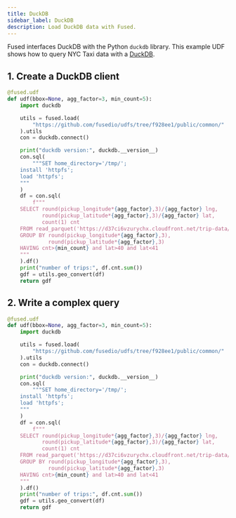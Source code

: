 ```yaml
---
title: DuckDB
sidebar_label: DuckDB
description: Load DuckDB data with Fused.
---
```





Fused interfaces <Tag color="#3399ff">DuckDB</Tag> with the Python `duckdb` library. This example UDF shows how to query NYC Taxi data with a [DuckDB](https://duckdb.org/).

## 1. Create a DuckDB client

```python
@fused.udf
def udf(bbox=None, agg_factor=3, min_count=5):
    import duckdb

    utils = fused.load(
        "https://github.com/fusedio/udfs/tree/f928ee1/public/common/"
    ).utils
    con = duckdb.connect()

    print("duckdb version:", duckdb.__version__)
    con.sql(
        """SET home_directory='/tmp/';
    install 'httpfs';
    load 'httpfs';
    """
    )
    df = con.sql(
        f"""
    SELECT round(pickup_longitude*{agg_factor},3)/{agg_factor} lng,
           round(pickup_latitude*{agg_factor},3)/{agg_factor} lat,
           count(1) cnt
    FROM read_parquet('https://d37ci6vzurychx.cloudfront.net/trip-data/yellow_tripdata_2010-01.parquet')
    GROUP BY round(pickup_longitude*{agg_factor},3),
             round(pickup_latitude*{agg_factor},3)
    HAVING cnt>{min_count} and lat>40 and lat<41
    """
    ).df()
    print("number of trips:", df.cnt.sum())
    gdf = utils.geo_convert(df)
    return gdf
```


## 2. Write a complex query

```python
@fused.udf
def udf(bbox=None, agg_factor=3, min_count=5):
    import duckdb

    utils = fused.load(
        "https://github.com/fusedio/udfs/tree/f928ee1/public/common/"
    ).utils
    con = duckdb.connect()

    print("duckdb version:", duckdb.__version__)
    con.sql(
        """SET home_directory='/tmp/';
    install 'httpfs';
    load 'httpfs';
    """
    )
    df = con.sql(
        f"""
    SELECT round(pickup_longitude*{agg_factor},3)/{agg_factor} lng,
           round(pickup_latitude*{agg_factor},3)/{agg_factor} lat,
           count(1) cnt
    FROM read_parquet('https://d37ci6vzurychx.cloudfront.net/trip-data/yellow_tripdata_2010-01.parquet')
    GROUP BY round(pickup_longitude*{agg_factor},3),
             round(pickup_latitude*{agg_factor},3)
    HAVING cnt>{min_count} and lat>40 and lat<41
    """
    ).df()
    print("number of trips:", df.cnt.sum())
    gdf = utils.geo_convert(df)
    return gdf
```

